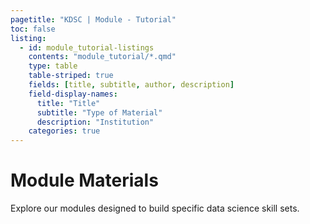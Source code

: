 ```yaml
---
pagetitle: "KDSC | Module - Tutorial"
toc: false
listing:
  - id: module_tutorial-listings
    contents: "module_tutorial/*.qmd"
    type: table
    table-striped: true
    fields: [title, subtitle, author, description]
    field-display-names: 
      title: "Title"
      subtitle: "Type of Material"
      description: "Institution"
    categories: true
---
```


# Module Materials

Explore our modules designed to build specific data science skill sets.

::: {module-listings}
:::
